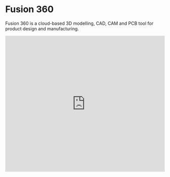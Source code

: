 
# Fusion 360

Fusion 360 is a cloud-based 3D modelling, CAD, CAM and PCB tool for product design and manufacturing.

  <iframe
    width="100%"
    height="430"
    src="https://www.youtube.com/embed/qvrHuaHhqHI"
    frameborder="0"
    allow="accelerometer; autoplay; clipboard-write; encrypted-media; gyroscope; picture-in-picture"
    allowfullscreen
  />


<Callout type="warning" emoji="⚠️">
Fusion 360 requires a powerful Windows or Mac computer with a mouse and keyboard to run well. It can be run on a Chromebook via a web app but requires a fast internet connection. Full system requirements are available below.
</Callout>

Autodesk Fusion 360 is a cloud-based CAD/CAM tool for collaborative product development. Fusion 360 enables exploration and iteration on product ideas and collaboration within distributed product development team. Fusion 360 combines organic shapes modelling, mechanical design and manufacturing in one comprehensive package.

Unlike something like Meshmixer or SketchUp, Fusion is more oriented towards the design of products and parts, where the dimensions/measurements are crucial. 

There is a bit of a learning curve, but Fusion remains to be one of the most accessible and powerful CAD programs available today.

![Web version of Fusion](https://media.tewahi.com/f360web.png)

## Supported filetypes

STL (best for 3D printing), 3DM, ASM, CAM360, CATPart, CATProduct, DWG, DXF, F3D, FBX, G, IAM, IGE, IGS, IPT, NEU, OBJ, PRT, SAB, SAT, SKP, SLDASM, SLDPRT, SMB, SMT, STE, STE, STP, WIRE, 123DX

## Minimum system requirements

x86-based 64-bit processor (e.g. Intel Core i, AMD Ryzen series), 4 cores, 1.7 GHz or greater; 32-bit not supported. 4 GB of RAM (integrated graphics recommend 6GB or more). Integrated graphics with 4GB or more VRAM, or dedicated GPU with 1 GB or more VRAM. At least 3 GB of available hard-disk space.

## Downloads

[Download Fusion 360](https://www.autodesk.com/products/fusion-360/personal)

[Launch web version](https://fusion.online.autodesk.com/)